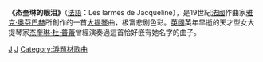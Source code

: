 '''《杰奎琳的眼泪》'''（[[法語|法語]]：Les larmes de Jacqueline），是19世紀[[法國|法國]]作曲家[[雅克·奥芬巴赫|雅克·奥芬巴赫]]所創作的一首[[大提琴|大提琴]]曲，极富悲剧色彩。[[英國|英國]]英年早逝的天才型女大提琴家[[杰奎琳·杜·普蕾|杰奎琳·杜·普蕾]]曾經演奏過這首恰好嵌有她名字的曲子。

[[Category:法国歌曲|J]]
[[Category:大提琴曲|J]]
[[Category:淚題材歌曲|Category:淚題材歌曲]]